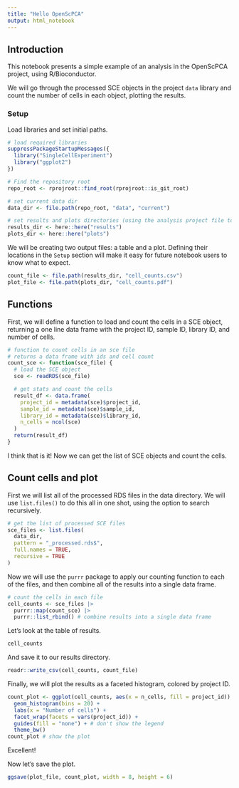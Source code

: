 ```yaml
---
title: "Hello OpenScPCA"
output: html_notebook
---
```



## Introduction

This notebook presents a simple example of an analysis in the OpenScPCA project, using R/Bioconductor.

We will go through the processed SCE objects in the project `data` library and count the number of cells in each object, plotting the results.


### Setup

Load libraries and set initial paths.

```r
# load required libraries
suppressPackageStartupMessages({
  library("SingleCellExperiment")
  library("ggplot2")
})

# Find the repository root
repo_root <- rprojroot::find_root(rprojroot::is_git_root)

# set current data dir
data_dir <- file.path(repo_root, "data", "current")

# set results and plots directories (using the analysis project file to find root)
results_dir <- here::here("results")
plots_dir <- here::here("plots")
```

We will be creating two output files: a table and a plot.
Defining their locations in the `Setup` section will make it easy for future notebook users to know what to expect.

```r
count_file <- file.path(results_dir, "cell_counts.csv")
plot_file <- file.path(plots_dir, "cell_counts.pdf")
```


## Functions

First, we will define a function to load and count the cells in a SCE object, returning a one line data frame with the project ID, sample ID, library ID, and number of cells.

```r
# function to count cells in an sce file
# returns a data frame with ids and cell count
count_sce <- function(sce_file) {
  # load the SCE object
  sce <- readRDS(sce_file)

  # get stats and count the cells
  result_df <- data.frame(
    project_id = metadata(sce)$project_id,
    sample_id = metadata(sce)$sample_id,
    library_id = metadata(sce)$library_id,
    n_cells = ncol(sce)
  )
  return(result_df)
}
```

I think that is it! Now we can get the list of SCE objects and count the cells.


## Count cells and plot

First we will list all of the processed RDS files in the data directory.
We will use `list.files()` to do this all in one shot, using the option to search recursively.

```r
# get the list of processed SCE files
sce_files <- list.files(
  data_dir,
  pattern = "_processed.rds$",
  full.names = TRUE,
  recursive = TRUE
)
```

Now we will use the `purrr` package to apply our counting function to each of the files, and then combine all of the results into a single data frame.

```r
# count the cells in each file
cell_counts <- sce_files |>
  purrr::map(count_sce) |>
  purrr::list_rbind() # combine results into a single data frame
```

Let's look at the table of results.

```r
cell_counts
```

And save it to our results directory.

```r
readr::write_csv(cell_counts, count_file)
```

Finally, we will plot the results as a faceted histogram, colored by project ID.

```r
count_plot <- ggplot(cell_counts, aes(x = n_cells, fill = project_id)) +
  geom_histogram(bins = 20) +
  labs(x = "Number of cells") +
  facet_wrap(facets = vars(project_id)) +
  guides(fill = "none") + # don't show the legend
  theme_bw()
count_plot # show the plot
```


Excellent!

Now let's save the plot.

```r
ggsave(plot_file, count_plot, width = 8, height = 6)
```
